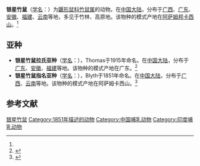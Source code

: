 {{Speciesbox
| name = 银星竹鼠
| status = 
| status_system = 
| image = 
| genus = Rhizomys
| species = pruinosus
| authority = (Blyth, 1851)<ref name='id1141'>{{cite web| url =http://www.bioinfo.cn/db05/BjdwSpecies.php?action=view&id=1141| title =银星竹鼠| work =《中国动物物种编目数据库》| publisher =中国科学院微生物研究所| author =中国科学院动物研究所| accessdate =2009-03-27| deadurl =yes| archiveurl =https://web.archive.org/web/20160305093003/http://www.bioinfo.cn/db05/BjdwSpecies.php?action=view&id=1141| archivedate =2016-03-05}}</ref>
}}

'''银星竹鼠'''（[[学名|学名]]：{{lang|la|''Rhizomys pruinosus''}}）为[[鼴形鼠科|鼴形鼠科]][[竹鼠属|竹鼠属]]的动物。在[[中国大陆|中国大陆]]，分布于[[广西|广西]]、[[广东|广东]]、[[安徽|安徽]]、[[福建|福建]]、[[云南|云南]]等地，多见于竹林、高原地。该物种的模式产地在[[阿萨姆邦|阿萨姆邦]][[卡西山|卡西山]]。<ref name='id1141'/>

== 亚种 ==
* '''银星竹鼠拉氏亚种'''（[[学名|学名]]：{{lang|la|''Rhizomys pruinosus latouchei''}}），Thomas于1915年命名。在[[中国大陆|中国大陆]]，分布于[[广东|广东]]、[[安徽|安徽]]、[[福建|福建]]等地。该物种的模式产地在广东。<ref name='id1142'>{{cite web| url =http://www.bioinfo.cn/db05/BjdwSpecies.php?action=view&id=1142| title =银星竹鼠拉氏亚种| work =《中国动物物种编目数据库》| publisher =中国科学院微生物研究所| author =中国科学院动物研究所| accessdate =2009-03-27| deadurl =yes| archiveurl =https://web.archive.org/web/20160305025643/http://www.bioinfo.cn/db05/BjdwSpecies.php?action=view&id=1142| archivedate =2016-03-05}}</ref>
* '''银星竹鼠指名亚种'''（[[学名|学名]]：{{lang|la|''Rhizomys pruinosus pruinosus''}}），Blyth于1851年命名。在[[中国大陆|中国大陆]]，分布于[[广西|广西]]、[[云南|云南]]等地。该物种的模式产地在阿萨姆卡西山。<ref name='id1143'>{{cite web| url =http://www.bioinfo.cn/db05/BjdwSpecies.php?action=view&id=1143| title =银星竹鼠指名亚种| work =《中国动物物种编目数据库》| publisher =中国科学院微生物研究所| author =中国科学院动物研究所| accessdate =2009-03-27| deadurl =yes| archiveurl =https://web.archive.org/web/20160305072008/http://www.bioinfo.cn/db05/BjdwSpecies.php?action=view&id=1143| archivedate =2016-03-05}}</ref>

== 参考文献 ==
{{reflist}}
{{Taxonbar|from=Q2112404}}

[[Category:竹鼠属|银星竹鼠]]
[[Category:1851年描述的动物|Category:1851年描述的动物]]
[[Category:中国哺乳动物|Category:中国哺乳动物]]
[[Category:印度哺乳动物|Category:印度哺乳动物]]


{{哺乳类小作品}}